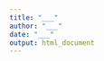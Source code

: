 ```yaml
---
title: "___"
author: "___"
date: "___"
output: html_document
---
```


<!--% Ce document doit être une synthèse de vos analyses reprise du notebook afin de répondre au mieux à la question posée. Ce rapport ne peut dépasser 10-15 pages et doit être compilable (bouton Knit) sous forme HTML sans erreurs. -->
